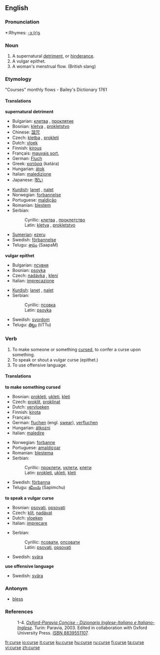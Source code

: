 ==English==

===Pronunciation===
*:Rhymes: [[Rhymes:English:-ɜː(r)s|-ɜː(r)s]]

===Noun===
{{en-noun}}

# A supernatural [[detriment]], or [[hinderance]].
# A vulgar epithet.
# A woman's menstrual flow. (British slang)

===Etymology===
"Courses" monthly flows - Bailey's Dictionary 1761

====Translations====
'''supernatural detriment'''
{{top}}
*Bulgarian: [[клетва]] {{f}}, [[проклятие]] {{n}}
*Bosnian: [[kletva#Bosnian|kletva]] {{f}}, [[pokletstvo#Bosnian|prokletstvo]] {{n}}
*Chinese: [[詛咒]]
*Czech: [[kletba]] {{f}}, [[prokletí]] {{n}}
*Dutch: [[vloek]] {{m}}
*Finnish: [[kirous]]
*Français: [[mauvais sort]], {{trad|fr|malédiction}}
*German: [[Fluch]] {{m}}
*Greek: [[κατάρα]] (katára)
*Hungarian: [[átok]]
*Italian: [[maledizione]] {{m}} {{ref|1}}
*Japanese: [[呪い]]
{{mid}}
*[[Kurdish]]: [[lanet]] {{f}}, [[nalet]] {{f}}
*Norwegian: [[forbannelse]]
*Portuguese: [[maldição]] {{f}}
*Romanian: [[blestem]] {{n}}
*Serbian:
*:Cyrillic: [[клетва#Serbian|клетва]] {{f}}, [[проклетство#Serbian|проклетство]] {{n}}
*:Latin: [[kletva#Serbian|kletva]] {{f}}, [[prokletstvo#Serbian|prokletstvo]] {{n}}
*[[Sumerian]]: [[ezeru]]
*Swedish: [[förbannelse]] {{c}}
*Telugu: [[శాపం]] (SaapaM)
{{bottom}}

'''vulgar epithet'''
{{top}}
*Bulgarian: [[псувня]] {{f}}
*Bosnian: [[psovka#Bosnian|psovka]] {{f}}
*Czech: [[nadávka]] {{f}}, [[klení]] {{n}}
*Italian: [[imprecazione]] {{f}} {{ref|2}}
{{mid}}
*[[Kurdish]]: [[lanet]] {{f}}, [[nalet]] {{f}}
*Serbian:
*:Cyrillic: [[псовка#Serbian|псовка]] {{f}}
*:Latin: [[psovka#Serbian|psovka]] {{f}}
*Swedish: [[svordom]] {{c}}
*Telugu: [[తిట్టు]] (tiTTu)
{{bottom}}

===Verb===
{{en-verb|curs|ing}}

# To make someone or something [[cursed]], to confer a curse upon something.
# To speak or shout a vulgar curse (epithet.)
# To use offensive language.

====Translations====
'''to make something cursed'''
{{top}}
*Bosnian: [[prokleti#Bosnian|prokleti]], [[ukleti#Bosnian|ukleti]], [[kleti#Bosnian|kleti]]
*Czech: [[proklít]], [[proklínat]]
*Dutch: [[vervloeken]]
*Finnish: [[kirota]]
*Français: {{trad|fr|maudire}}
*German: [[fluchen]] (engl. [[swear]]), [[verfluchen]]
*Hungarian: [[átkozni]]
*Italian: [[maledire]] {{ref|3}}
{{mid}}
*Norwegian: [[forbanne]]
*Portuguese: [[amaldiçoar]]
*Romanian: [[blestema]]
*Serbian:
*:Cyrillic: [[проклети#Serbian|проклети]], [[уклети#Serbian|уклети]], [[клети#Serbian|клети]]
*:Latin: [[prokleti#Serbian|prokleti]], [[ukleti#Serbian|ukleti]], [[kleti#Serbian|kleti]]
*Swedish: [[förbanna]]
*Telugu: [[శపించు]] (Sapimchu)
{{bottom}}

'''to speak a vulgar curse'''
{{top}}
*Bosnian: [[psovati#Bosnian|psovati]], [[opsovati#Bosnian|opsovati]]
*Czech: [[klít]], [[nadávat]]
*Dutch: [[vloeken]]
*Italian: [[imprecare]] {{ref|4}}
{{mid}}
*Serbian:
*:Cyrillic: [[псовати#Serbian|псовати]], [[опсовати#Serbian|опсовати]]
*:Latin: [[psovati#Serbian|psovati]], [[opsovati#Serbian|opsovati]]
*Swedish: [[svära]]
{{bottom}}

'''use offensive language'''
{{top}}
{{mid}}
*Swedish: [[svära]]
{{bottom}}

===Antonym===
*[[bless]]

===References===
: 1-4. {{note|1}}{{note|2}}{{note|3}}{{note|4}} ''[http://www.oxfordparavia.it/ Oxford-Paravia Concise - Dizionario Inglese-Italiano e Italiano-Inglese]''. Turin: Paravia, 2003. Edited in collaboration with Oxford University Press. [[W:Wikipedia:book sources| ISBN 8839551107]].

[[fr:curse]]
[[io:curse]]
[[it:curse]]
[[ku:curse]]
[[hu:curse]]
[[ru:curse]]
[[fi:curse]]
[[ta:curse]]
[[vi:curse]]
[[zh:curse]]